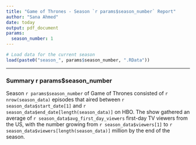 ```yaml
---
title: "Game of Thrones - Season `r params$season_number` Report"
author: "Sana Ahmed"
date: today
output: pdf_document
params:
  season_number: 1
---
```

```r
# Load data for the current season
load(paste0("season_", params$season_number, ".RData"))
```
***
### Summary r params$season_number

Season `r params$season_number` of Game of Thrones consisted of `r nrow(season_data)` episodes that aired between `r season_data$start_date[1]` and `r season_data$end_date[length(season_data)]` on HBO. The show gathered an average of `r season_data$avg_first_day_viewers` first-day TV viewers from the US, with the number growing from `r season_data$viewers[1]` to `r season_data$viewers[length(season_data)]` million by the end of the season.